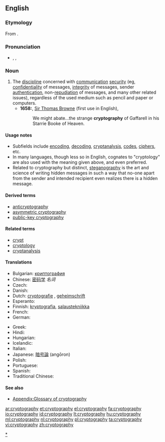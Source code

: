 ==English==
{{wikipedia}}
===Etymology===
From {{confix|crypto|graphy}}.

===Pronunciation===
* {{enPR|krĭptŏgʹrəfē}}, {{IPA|[kɹ̥ɪpˈtʰɒɡɹəfiː]|/kɹɪpˈtɒɡ.ɹə.fi/}}, {{SAMPA|[kr\_0Ip"t_hQgr\@fi:]|/kr\Ip.tQg.r\@.fi/}}
*: {{rhymes|ɒɡrəfiː}}

===Noun===
{{en-noun|-|cryptographies}}

# The [[discipline]] concerned with [[communication]] [[security]] (eg, [[confidentiality]] of messages, [[integrity]] of messages, sender [[authentication]], non-[[repudiation]] of messages, and many other related issues), regardless of the used medium such as pencil and paper or computers.
#* '''1658:''', [[w:Thomas Browne|Sir Thomas Browne]] (first use in English),
#*: We might abate...the strange '''cryptography''' of Gaffarell in his Starrie Booke of Heaven.

====Usage notes====
* Subfields include [[encode|encoding]], [[decode|decoding]], [[cryptanalysis]], [[code]]s, [[cipher]]s, etc.
* In many languages, though less so in English, cognates to "cryptology" are also used with the meaning given above, and even preferred.
* Related to cryptography but distinct, [[steganography]] is the art and science of writing hidden messages in such a way that no-one apart from the sender and intended recipient even realizes there is a hidden message.

====Derived terms====
* [[anticryptography]]
* [[asymmetric cryptography]]
* [[public-key cryptography]]

====Related terms====
* [[crypt]]
* [[cryptology]]
* [[cryptanalysis]]

====Translations====
{{trans-top|discipline concerned with communication security}}
* Bulgarian: [[криптография]] {{f}}
* Chinese: [[密码学]] ''名词''
* Czech: {{t-|cs|kryptografie|f}}
* Danish: {{t|da|kryptografi}}
* Dutch: [[cryptografie]] {{n}}, [[geheimschrift]] {{f}}
* Esperanto: {{t|eo|kriptografio}}
* Finnish: [[kryptografia]], [[salaustekniikka]]
* French: {{t+|fr|cryptographie|f}}
* German: {{t+|de|Kryptographie|f}}
{{trans-mid}}
* Greek: {{t+|el|κρυπτογραφία|f|tr=kryptografía}}
* Hindi: {{t|hi|गूढ़लेखन|m|tr=gudalekhan|xs=Hindi}}
* Hungarian: {{t-|hu|kriptográfia}}
* Icelandic: {{t|is|dulritunarfræði|f}}
* Italian: {{t+|it|crittografia|f}}
* Japanese: [[暗号論]] (angōron)
* Polish: {{t-|pl|kryptografia|f}}
* Portuguese: {{t+|pt|criptografia|f}}
* Spanish: {{t+|es|criptografía|f}}
* Traditional Chinese: {{tø|zh-tw|密碼學}}
{{trans-bottom}}

====See also====
* [[Appendix:Glossary of cryptography]]

[[Category:Cryptography|* ]]

[[ar:cryptography]]
[[et:cryptography]]
[[el:cryptography]]
[[fa:cryptography]]
[[io:cryptography]]
[[id:cryptography]]
[[lt:cryptography]]
[[hu:cryptography]]
[[ml:cryptography]]
[[nl:cryptography]]
[[pl:cryptography]]
[[ta:cryptography]]
[[vi:cryptography]]
[[zh:cryptography]]
